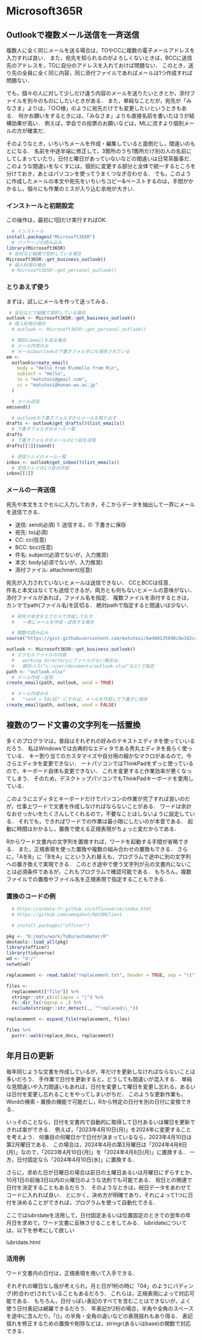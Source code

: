 # Microsoft365R {#microsoft365r}

<!--
  #   https://cran.r-project.org/web/packages/Microsoft365R
  # Outlookの使い方
  #   https://cran.r-project.org/web/packages/Microsoft365R/vignettes/outlook.html
-->
<!--
-->

## Outlookで複数メール送信を一斉送信

複数人に全く同じメールを送る場合は，TOやCCに複数の電子メールアドレスを入力すれば良い．
また，宛先を知られるのがよろしくないときは，BCCに送信先のアドレスを，TOに自分のアドレスを入れておけば問題ない．
このとき，送り先の全員に全く同じ内容，同じ添付ファイルであればメールは1つ作成すれば問題ない．

でも，個々の人に対して少しだけ違う内容のメールを送りたいときとか，添付ファイルを別々のものにしたいときがある．
また，単純なことだが，宛先が「みなさま」よりは，「○○様」のように宛先だけでも変更したいというときもある．
何かお願いをするときには，「みなさま」よりも直接名前を書いたほうが結構効果が高い．
例えば，学会での投票のお願いなどは，MLに流すより個別メールの方が確実だ．

そのようなとき，いちいちメールを作成・編集していると面倒だし，間違いのもとになる．
名前を中途半端に修正して，3箇所のうち1箇所だけ別の人の名前にしてしまっていたり，日付と曜日があっていないなどの間違いは日常茶飯事だ．
このような間違いをなくすには，個別に変更する部分と全体で統一するところを分けておき，あとはパソコンを使ってうまくつなぎ合わせる．
でも，このように作成したメールの本文や宛先をいちいちコピー&ペーストするのは，手間がかかるし，個々にも作業のミスが入り込む余地が大きい．





### インストールと初期設定

この操作は，最初に1回だけ実行すればOK.
```r
  # インストール
install.packages("Microsoft365R")
  # パッケージの読み込み
library(Microsoft365R)
 # 会社など組織で契約している場合
Microsoft365R::get_business_outlook()
 # 個人利用の場合
  # Microsoft365R::get_personal_outlook()
```

### とりあえず使う

まずは，試しにメールを作って送ってみる．

```r
 # 会社などで組織で契約している場合
outlook <- Microsoft365R::get_business_outlook()
 # 個人利用の場合
  # outlook <- Microsoft365R::get_personal_outlook()

  # 個別にemailを送る場合
  # メール作成のみ
  # メールはoutlookの下書きフォルダにも保存されている
em <- 
  outlook$create_email(
    body = "Hello from R\nHello from R\n", 
    subject = "Hello",
    to = "matutosi@gmail.com", 
    cc = "matutosi@konan-wu.ac.jp"
  )

  # メール送信
em$send()

  # outlookの下書きフォルダからメールを取り出す
drafts <- outlook$get_drafts()$list_emails()
  # 下書きフォルダのメール一覧
drafts
  # 下書きフォルダのメールの1つ目を送信
drafts[[1]]$send()

  # 受信トレイのメール一覧
inbox <- outlook$get_inbox()$list_emails()
  # 受信トレイの1つ目の内容
inbox[[1]]
```


### メールの一斉送信

宛先や本文をエクセルに入力しておき，そこからデータを抽出して一斉にメールを送信できる．

- 送信: send(必須)   1: 送信する，0: 下書きに保存
- 宛先: to(必須)   
- CC: cc(任意)   
- BCC: bcc(任意)   
- 件名: subject(必須でないが，入力推奨)   
- 本文: body(必須でないが，入力推奨)   
- 添付ファイル: attachment(任意)   

宛先が入力されていないとメールは送信できない．
CCとBCCは任意．   
件名と本文はなくても送信できるが，両方とも何もないとメールの意味がない．   
添付ファイルがあれば，ファイル名を指定．
複数ファイルを添付するときは，カンマでpath(ファイル名)を区切る．
絶対pathで指定すると間違いは少ない．

```r
  # 宛先や本文をエクセルで作成しておき
  #   一斉にメールを作成・送信する場合

  # 関数の読み込み
source("https://gist.githubusercontent.com/matutosi/bed00135698c8e3d2c49ef08d12eef9c/raw/6acc2de844eeeab03aaf36f2391e223d621b36a8/outlook.R")

outlook <- Microsoft365R::get_business_outlook()
  # エクセルファイルの内容
  #   working directoryにファイルがない場合は，
  #   絶対パス("c:/user/documents/outlook.xlsx"など)で指定
path <- "outlook.xlsx"
  # メール作成・送信
create_email(path, outlook, send = TRUE)

  # メール作成のみ
  #   "send = FALSE" にすれば，メールを作成して下書きに保存
create_email(path, outlook, send = FALSE)
```

## 複数のワード文書の文字列を一括置換

多くのプログラマは，普段はそれぞれの好みのテキストエディタを使っていいるだろう．
私はWindowsでは古典的なエディタである秀丸エディタを長らく使っている．
キー割り当てのカスタマイズや自分用の細かなマクロがあるので，今さらエディタを変更できない．
ートパソコンではThinkPadをずっと使っているので，キーボード自体も変更できない．
これを変更すると作業効率が悪くなってしまう．
そのため，デスクトップパソコンでもThinkPadキーボードを愛用している．

このようにエディタとキーボードだけでパソコンの作業が完了すれば良いのだが，仕事上ワードで文書を作成しなければならないことがある．
ワードは余計なおせっかいをたくさんしてくれるので，不要なことはしないように設定している．
それでも，できればワードでの作業は最小限にしたいのが本音である．
起動に時間はかかるし，置換で使える正規表現がちょっと変だからである．

Rからワード文書内の文字列を置換すれば，ワードを起動する手間が省略できる．
また，正規表現を使った置換や複数の組み合わせの置換もできる．
さらに，「AをB」に「BをA」にという入れ替えも，プログラムで途中に別の文字列への置き換えで実現できる．
このとき途中で使う文字列が元の文書内にないことは必須条件であるが，これもプログラムで確認可能である．
もちろん，複数ファイルでの置換やファイル名を正規表現で指定することもできる．

<!--
  # なお，VBAでマクロを使えば，複数ファイルの文字列置ができる．
  # その場合，1つの組み合わせだけでなく，複数の組み合わせの置換もできるだろう．
  # VBAのマクロと同様のことをRから実行してみる．
-->

### 置換のコードの例

```r
  # https://ardata-fr.github.io/officeverse/index.html
  # https://github.com/omegahat/RDCOMClient

  # install.packages("officer")

pkg <- "D:/matu/work/ToDo/automater/R"
devtools::load_all(pkg)
library(officer)
library(tidyverse)
wd <- "d:/"
setwd(wd)

replacement <- read.table("replacement.txt", header = TRUE, sep = "\t")

files <- 
  replacement[["file"]] %>%
  stringr::str_c(collapse = "|") %>%
  fs::dir_ls(regexp = .) %>%
  exclude(stringr::str_detect(., "^replaced\\_"))

replacement <- expand_file(replacement, files)

files %>%
  purrr::walk(replace_docs, replacement)

```

## 年月日の更新

毎年同じような文書を作成しているが，年だけを更新しなければならないことは多いだろう．
手作業で日付を更新すると，どうしても間違いが混入する．
単純な見間違いや入力間違いもあれば，日付を変更して曜日を変更し忘れる，あるいは日付を変更し忘れることをやってしまいがちだ．
このような更新作業も，Wordの検索・置換の機能で可能だし，Rから特定の日付を別の日付に変換できる．

いっそのことなら，日付を文書内で自動的に取得して日付あるいは曜日を更新できれば楽ができる．
例えば，「2023年4月10日(月)」を2024年に変更することを考えよう．
何番目の何曜日かで日付が決まっているなら，2023年4月10日は第2月曜日である．
この場合は，2024年4月の第2月曜日は「2024年4月8日(月)」なので，「2023年4月10日(月)」を「2024年4月8日(月)」に置換する．
一方，日付固定なら「2024年4月10日(水)」に置換する．

<!--
日付(月日)を固定したい場合であれば，曜日のみ変更すれば良いので分かりやすい．
曜日を固定したい場合は「10月の第2日曜日」のように法則がきっちりとしていれば，プログラムは簡単である．
-->

さらに，求めた日が日曜日の場合は前日の土曜日あるいは月曜日にずらすとか，10月1日の前後3日以内の火曜日のような法則でも可能である．
祝日との関連で日付を決定することもあるだろう．
そのようなときは，祝日データをあわせてコードに入れれば良い．
とにかく，決め方が明確であり，それによって1つに日付を決めることができれば，プログラムを使って自動化できる．

ここではlubridateを活用して，日付固定あるいは位置固定のときでの翌年の年月日を求めて，ワード文書に反映させることをしてみる．
lubridateについては，以下を参考にして欲しい

lubridate.html

### 活用例

ワード文書内の日付は，正規表現を用いて入手できる．

それぞれの曜日なし版が考えられ，月と日が1桁の時に「04」のようにパディング(桁合わせ)されていることもあるだろう．
これらは，正規表現によって対応可能である．
もちろん，日付っぽい表記のすべてを含むことはできないが，よく使う日付表記は網羅できるだろう．
年表記が2桁の場合，半角や全角のスペースを途中に含んだり，「()」の半角・全角の違いなどの表現揺れもあり得る．
表記揺れを修正するための置換や削除などは，stringr(あるいはbase)の関数で対応できる．


